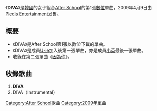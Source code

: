 {{merge|DIVA_(After_School單曲)|time=2012-08-16T14:18:43+00:00}}
{{unreferenced|time=2012-07-10T02:53:29+00:00}}
{{Single infobox
| Name           = DIVA
| Cover          = After School - Diva (2009).jpg
| Artist         = [[After_School|After School]]
| Album          = 
| A-side         = 
| B-side         = 
| Released       = 2009年4月9日
| Format         = 數位下載
| Recorded       = 2009年<br/>{{KOR}}
| Genre          = [[K-POP|K-POP]]
| Length         = 
| Label          = [[Pledis_Entertainment|Pledis Entertainment]]
| Writer         = 
| Producer       = 
| Certification  = 
| Chart position = 
| Last single    = [[New_Schoolgirl|New Schoolgirl]]<br />（2009年）
| This single    = '''DIVA'''<br />（2009年）
| Next single    = [[Dream_Girl|Dream Girl]]<br />（2009年）
| Misc           = 
}}

《'''DIVA'''》是[[韓國|韓國]]的女子組合[[After_School|After School]]的第1張[[數位|數位]]單曲，2009年4月9日由[[Pledis_Entertainment|Pledis Entertainment]]发售。

== 概要 ==
* 《DIVA》是After School第1張以數位下載的單曲。
* 《DIVA》是成員[[U-ie|U-ie]]加入後第一張單曲，亦是成員[[劉小英|小英]]最後一張單曲。
* 收錄在第二張單曲《[[因為你|因為你]]》。

== 收錄歌曲 ==
# '''DIVA'''
# DIVA（Instrumental）

{{After School}}

{{DEFAULTSORT:DIVA}}
[[Category:After_School歌曲|Category:After School歌曲]]
[[Category:2009年單曲|Category:2009年單曲]]